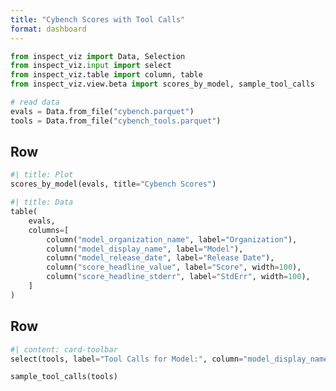 ```yaml
---
title: "Cybench Scores with Tool Calls"
format: dashboard
---
```


```python

from inspect_viz import Data, Selection
from inspect_viz.input import select
from inspect_viz.table import column, table
from inspect_viz.view.beta import scores_by_model, sample_tool_calls

# read data
evals = Data.from_file("cybench.parquet")
tools = Data.from_file("cybench_tools.parquet")
```

## Row {.tabset height="35%"}

```python
#| title: Plot
scores_by_model(evals, title="Cybench Scores")
```


```python
#| title: Data
table(
    evals, 
    columns=[
        column("model_organization_name", label="Organization"),
        column("model_display_name", label="Model"),
        column("model_release_date", label="Release Date"),
        column("score_headline_value", label="Score", width=100),
        column("score_headline_stderr", label="StdErr", width=100),
    ]
)
```

## Row {height="65%"}

```python
#| content: card-toolbar
select(tools, label="Tool Calls for Model:", column="model_display_name", value="auto")
```

```python
sample_tool_calls(tools)
```
